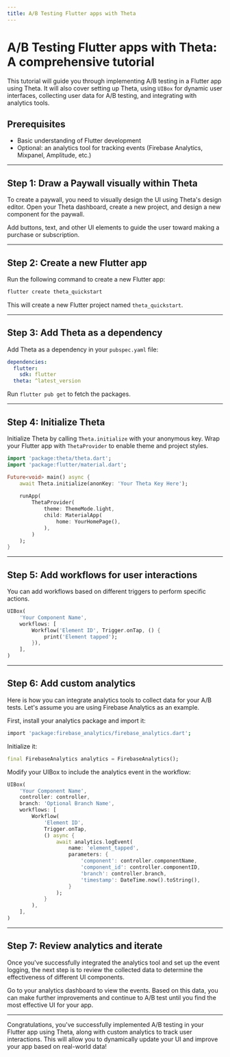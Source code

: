 ```yaml
---
title: A/B Testing Flutter apps with Theta
---
```


# A/B Testing Flutter apps with Theta: A comprehensive tutorial

This tutorial will guide you through implementing A/B testing in a Flutter app using Theta. 
It will also cover setting up Theta, using `UIBox` for dynamic user interfaces, collecting user data for A/B testing, and integrating with analytics tools.

## Prerequisites
- Basic understanding of Flutter development
- Optional: an analytics tool for tracking events (Firebase Analytics, Mixpanel, Amplitude, etc.)

---

## Step 1: Draw a Paywall visually within Theta

To create a paywall, you need to visually design the UI using Theta's design editor. 
Open your Theta dashboard, create a new project, and design a new component for the paywall.

Add buttons, text, and other UI elements to guide the user toward making a purchase or subscription.

---

## Step 2: Create a new Flutter app

Run the following command to create a new Flutter app:

```bash
flutter create theta_quickstart
```

This will create a new Flutter project named `theta_quickstart`.

---

## Step 3: Add Theta as a dependency

Add Theta as a dependency in your `pubspec.yaml` file:

```yaml
dependencies:
  flutter:
    sdk: flutter
  theta: ^latest_version
```

Run `flutter pub get` to fetch the packages.

---

## Step 4: Initialize Theta

Initialize Theta by calling `Theta.initialize` with your anonymous key. Wrap your Flutter app with `ThetaProvider` to enable theme and project styles.

```dart
import 'package:theta/theta.dart';
import 'package:flutter/material.dart';

Future<void> main() async {
    await Theta.initialize(anonKey: 'Your Theta Key Here');
    
    runApp(
        ThetaProvider(
            theme: ThemeMode.light,
            child: MaterialApp(
                home: YourHomePage(),
            ),
        )
    );
}
```

---

## Step 5: Add workflows for user interactions

You can add workflows based on different triggers to perform specific actions.

```dart
UIBox(
    'Your Component Name',
    workflows: [
        Workflow('Element ID', Trigger.onTap, () {
            print('Element tapped');
        }),
    ],
)
```

---

## Step 6: Add custom analytics

Here is how you can integrate analytics tools to collect data for your A/B tests. Let's assume you are using Firebase Analytics as an example.

First, install your analytics package and import it:

```bash
import 'package:firebase_analytics/firebase_analytics.dart';
```

Initialize it:

```dart
final FirebaseAnalytics analytics = FirebaseAnalytics();
```

Modify your UIBox to include the analytics event in the workflow:

```dart
UIBox(
    'Your Component Name',
    controller: controller,
    branch: 'Optional Branch Name',
    workflows: [
        Workflow(
            'Element ID',
            Trigger.onTap,
            () async {
                await analytics.logEvent(
                    name: 'element_tapped',
                    parameters: {
                        'component': controller.componentName,
                        'component_id': controller.componentID,
                        'branch': controller.branch,
                        'timestamp': DateTime.now().toString(),
                    }
                );
            }
        ),
    ],
)
```

---

## Step 7: Review analytics and iterate

Once you've successfully integrated the analytics tool and set up the event logging, the next step is to review the collected data to determine the effectiveness of different UI components.

Go to your analytics dashboard to view the events. Based on this data, you can make further improvements and continue to A/B test until you find the most effective UI for your app.

---

Congratulations, you've successfully implemented A/B testing in your Flutter app using Theta, along with custom analytics to track user interactions. This will allow you to dynamically update your UI and improve your app based on real-world data!
